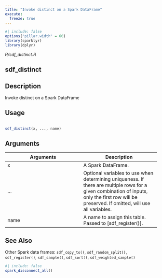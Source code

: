 ```yaml
---
title: "Invoke distinct on a Spark DataFrame"
execute:
  freeze: true
---
```


```r
#| include: false
options("pillar.width" = 60)
library(sparklyr) 
library(dplyr)
```

*R/sdf_distinct.R*

## sdf_distinct

## Description
 Invoke distinct on a Spark DataFrame 


## Usage
```r
 
sdf_distinct(x, ..., name) 
```

## Arguments
|Arguments|Description|
|---|---|
| x | A Spark DataFrame. |
| ... | Optional variables to use when determining uniqueness. If there are multiple rows for a given combination of inputs, only the first row will be preserved. If omitted, will use all variables. |
| name | A name to assign this table. Passed to [sdf_register()]. |






## See Also
 Other Spark data frames:  `sdf_copy_to()`, `sdf_random_split()`, `sdf_register()`, `sdf_sample()`, `sdf_sort()`, `sdf_weighted_sample()` 


```r
#| include: false
spark_disconnect_all()
```
